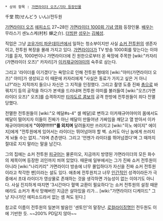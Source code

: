  * 상위 항목 : [[가면라이더 오즈/기타 등장인물]]

千堂 院(せんどう いん)/전두원

[[가면라이더 오즈]] [[에피소드]] 27~28인 [[가면라이더 1000회 기념 영화]] 등장인물. [[배우]]는 무라스기 센노스케(村杉 蝉之介). [[더빙]]판 [[성우]]는 [[김혜성]]. 

직업은 그냥 [[코우가미 파운데이션]]에서 일하는 청소부이지만 사실 [[쇼커 전투원]]의 생존자이고, 전투원 복장을 몰래 가지고 있다. [[가면라이더]]가 TV 방송 1000회를 맞는다는 이야기를 듣자, 1000번이나 가면라이더에 진 원한으로부터 온 욕망에 주목한 [wiki:"카자리(가면라이더 오즈)" 카자리]가 [[이카재규어야미]]의 숙주로 삼는다. 

그리고 '라이더를 이기겠다'는 욕망으로 인해 전투원 형태의 [wiki:"야미(가면라이더 오즈)" 야미]가 생성되고 이 때문에 카자리에게 "사실은 동료가 가지고 싶은 거 아니냐?"라는 지적까지 들으나 자신은 그 지적을 인정했다. 그리고 촬영 도중 진짜 [[총]]으로 바꿔치기 등의 공작을 하다가 본색을 드러내며 전투원 야미를 불러들여 [wiki:"오즈(가면라이더 오즈)" 오즈]를 습격하지만 [[타쟈도르 콤보]]의 공격 한방에 전투원들이 죄다 전멸당했다.

전멸한 전투원들이 [wiki:"오 메달#s-4" 셀 메달]로 변하고 이카재규어야미의 몸에서도 메달이 떨어지자 이들이 진짜가 아닌 메달이 만들어낸 가짜임을 깨닫고 열 받아서 이카재규어야미에게 '''"이이!!!!!!!"를 외치며''' 달려들지만 쓰러지고 [wiki:"히노 에이지" 에이지]에게 "전투원에게 있어서는 라이더는 뛰어넘어야 할 벽. 쇼커도 아닌 놈에게 쓰러지게 놔둘 수는 없지..."라며 츤츤댄다. 그리고 '언젠가 라이더를 뛰어넘겠다'며 그 때까지 절대로 지지 말라는 말을 남긴다.

그의 집에는 쇼커 전투원 [[피규어]]는 물론이오, 지금까지 방영된 가면라이더의 모든 화수의 제목이며 등장한 괴인까지 씌여 있었다. 때문에 일부에서는 그가 진짜 쇼커 전투원이 아니라 [wiki:"나리키리" 가면라이더 방송에 너무 몰입하다가 자신을 진짜 쇼커 전투원이라고 착각한 팬]이라는 설도 있다. 애초에 전투원치고 너무 [[인간]]적인 성격이라든가 극중에서 초대 라이더가 영상물로 존재하는 것을 생각하면 가능성이 없는 이야기도 아니다. 사실 진지하게 따지면 '3시간마다 혈액 교환이 필요하다'는 쇼커 전투원의 설정 때문에라도 쇼커가 폭삭 망해버린 지금은 살아있을 리가... [wiki:"가면라이더 디케이드" 그냥 지나가던 에피소드라서 없는 셈 쳐도 된다.]

참고로 이름이 전투원의 일본어 발음인 '센토인'의 말장난. [[로컬라이징]]명인 전두원도 이에 기반한 듯. ~~200% PD답지 않아~~ 
